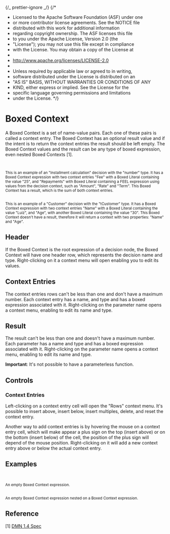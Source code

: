 {/_ prettier-ignore _/}
{/\*

- Licensed to the Apache Software Foundation (ASF) under one
- or more contributor license agreements. See the NOTICE file
- distributed with this work for additional information
- regarding copyright ownership. The ASF licenses this file
- to you under the Apache License, Version 2.0 (the
- "License"); you may not use this file except in compliance
- with the License. You may obtain a copy of the License at
-
- http://www.apache.org/licenses/LICENSE-2.0
-
- Unless required by applicable law or agreed to in writing,
- software distributed under the License is distributed on an
- "AS IS" BASIS, WITHOUT WARRANTIES OR CONDITIONS OF ANY
- KIND, either express or implied. See the License for the
- specific language governing permissions and limitations
- under the License.
  \*/}


<Meta title="MDX/Context" of={Context} />

# Boxed Context

A Boxed Context is a set of name-value pairs. Each one of these pairs is called a context entry. The Boxed Context has an optional result value
and if the intent is to return the context entries the result should be left empty. The Boxed Context values and the result can be any type of boxed
expression, even nested Boxed Contexts [1].

<div style={{ display: "flex", flexDirection: "row" }}>
  <Story of={Context.InstallmentCalculation} />
  <small>
    <br />
    <br />
    This is an example of an "Installment calculation" decision with the "number" type. It has a Boxed Context
    expression with two context entries "Fee" with a Boxed Literal containing the value "25", and "Repayments" with
    Boxed Literal containing a FEEL expression using values from the decision context, such as "Amount", "Rate" and
    "Term". This Boxed Context has a result, which is the sum of both context entries.
  </small>
</div>

<div style={{ display: "flex", flexDirection: "row" }}>
  <Story of={Context.Customer} />
  <small>
    <br />
    <br />
    This is an example of a "Customer" decision with the "tCustomer" type. It has a Boxed Context expression with two
    context entries "Name" with a Boxed Literal containing the value "Luiz", and "Age", with another Boxed Literal
    containing the value "30". This Boxed Context doesn't have a result, therefore it will return a context with two
    properties: "Name" and "Age".
  </small>
</div>

## Header

If the Boxed Context is the root expression of a decision node, the Boxed Context will have one
header row, which represents the decision name and type.
Right-clicking on it a context menu will open enabling you to edit its values.

## Context Entries

The context entries rows can't be less than one and don't have a maximum number. Each context entry has a name, and type and has
a boxed expression associated with it. Right-clicking on the parameter name opens a context menu, enabling to edit its
name and type.

## Result

The result can't be less than one and doesn't have a maximum number. Each parameter has a name and type and has
a boxed expression associated with it. Right-clicking on the parameter name opens a context menu, enabling to edit its
name and type.

**Important**: It's not possible to have a parameterless function.

## Controls

### Context Entries

Left-clicking on a context entry cell will open the "Rows" context menu.
It's possible to insert above, insert below, insert multiples, delete, and reset the context entry.

Another way to add context entries is by hovering the mouse on a context entry cell, which will
make appear a plus sign on the top (insert above) or on the bottom (insert below) of the cell,
the position of the plus sign will depend of the mouse position. Right-clicking on it will add
a new context entry above or below the actual context entry.

## Examples

<div style={{ display: "flex", flexDirection: "column" }}>
  <div style={{ display: "flex", flexDirection: "row" }}>
    <Story of={Context.Base} />
    <small>
      <br />
      <br />
      An empty Boxed Context expression.
    </small>
  </div>

  <div style={{ display: "flex", flexDirection: "row" }}>
    <Story of={Context.Nested} />
    <small>
      <br />
      <br />
      An empty Boxed Context expression nested on a Boxed Context expression.
    </small>
  </div>
</div>

## Reference

[1] [DMN 1.4 Spec](https://www.omg.org/spec/DMN/1.4/Beta1/PDF#page=103)
